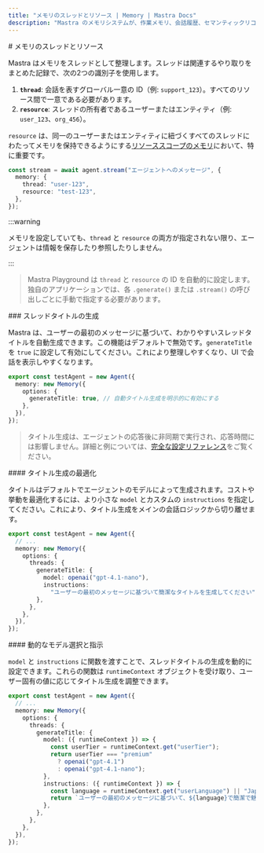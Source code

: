 ```yaml
---
title: "メモリのスレッドとリソース | Memory | Mastra Docs"
description: "Mastra のメモリシステムが、作業メモリ、会話履歴、セマンティックリコールによってどのように機能するかを学びます。"
---
```


<div id="memory-threads-and-resources">
  # メモリのスレッドとリソース
</div>

Mastra はメモリをスレッドとして整理します。スレッドは関連するやり取りをまとめた記録で、次の2つの識別子を使用します。

1. **`thread`**: 会話を表すグローバル一意の ID（例: `support_123`）。すべてのリソース間で一意である必要があります。
2. **`resource`**: スレッドの所有者であるユーザーまたはエンティティ（例: `user_123`、`org_456`）。

`resource` は、同一のユーザーまたはエンティティに紐づくすべてのスレッドにわたってメモリを保持できるようにする[リソーススコープのメモリ](./working-memory#resource-scoped-memory-default)において、特に重要です。

```typescript {4} showLineNumbers
const stream = await agent.stream("エージェントへのメッセージ", {
  memory: {
    thread: "user-123",
    resource: "test-123",
  },
});
```

:::warning

メモリを設定していても、`thread` と `resource` の両方が指定されない限り、エージェントは情報を保存したり参照したりしません。

:::

> Mastra Playground は `thread` と `resource` の ID を自動的に設定します。独自のアプリケーションでは、各 `.generate()` または `.stream()` の呼び出しごとに手動で指定する必要があります。


<div id="thread-title-generation">
  ### スレッドタイトルの生成
</div>

Mastra は、ユーザーの最初のメッセージに基づいて、わかりやすいスレッドタイトルを自動生成できます。この機能はデフォルトで無効です。`generateTitle` を `true` に設定して有効にしてください。これにより整理しやすくなり、UI で会話を表示しやすくなります。

```typescript {3-7} showLineNumbers
export const testAgent = new Agent({
  memory: new Memory({
    options: {
      generateTitle: true, // 自動タイトル生成を明示的に有効にする
    },
  }),
});
```

> タイトル生成は、エージェントの応答後に非同期で実行され、応答時間には影響しません。詳細と例については、[完全な設定リファレンス](/reference/memory/memory-class)をご覧ください。


<div id="optimizing-title-generation">
  #### タイトル生成の最適化
</div>

タイトルはデフォルトでエージェントのモデルによって生成されます。コストや挙動を最適化するには、より小さな `model` とカスタムの `instructions` を指定してください。これにより、タイトル生成をメインの会話ロジックから切り離せます。

```typescript {5-9} showLineNumbers
export const testAgent = new Agent({
  // ...
  memory: new Memory({
    options: {
      threads: {
        generateTitle: {
          model: openai("gpt-4.1-nano"),
          instructions:
            "ユーザーの最初のメッセージに基づいて簡潔なタイトルを生成してください",
        },
      },
    },
  }),
});
```


<div id="dynamic-model-selection-and-instructions">
  #### 動的なモデル選択と指示
</div>

`model` と `instructions` に関数を渡すことで、スレッドタイトルの生成を動的に設定できます。これらの関数は `runtimeContext` オブジェクトを受け取り、ユーザー固有の値に応じてタイトル生成を調整できます。

```typescript {7-16} showLineNumbers
export const testAgent = new Agent({
  // ...
  memory: new Memory({
    options: {
      threads: {
        generateTitle: {
          model: ({ runtimeContext }) => {
            const userTier = runtimeContext.get("userTier");
            return userTier === "premium"
              ? openai("gpt-4.1")
              : openai("gpt-4.1-nano");
          },
          instructions: ({ runtimeContext }) => {
            const language = runtimeContext.get("userLanguage") || "Japanese";
            return `ユーザーの最初のメッセージに基づいて、${language}で簡潔で魅力的なタイトルを生成してください。`;
          },
        },
      },
    },
  }),
});
```
